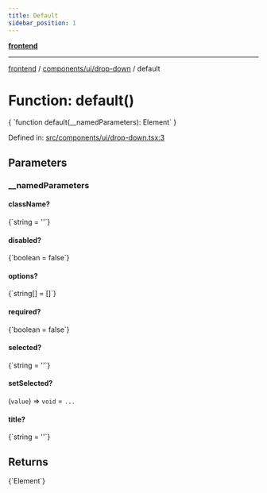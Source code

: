 ```yaml
---
title: Default
sidebar_position: 1
---
```



[**frontend**](../../../..)

***

[frontend](../../../..) / [components/ui/drop-down](..) / default

# Function: default()

<CodeBlock language="ts">
{ `function default(__namedParameters): Element` }
</CodeBlock>

Defined in: [src/components/ui/drop-down.tsx:3](https://github.com/svsticky/CommitteeClash/blob/cf8a63ee123fe6ef8b9cc633622ca8c3bc6fa48a/frontend/src/components/ui/drop-down.tsx#L3)

## Parameters

### \_\_namedParameters

#### className?
<CodeBlock language="ts">
{`string = ''`}
</CodeBlock>

#### disabled?
<CodeBlock language="ts">
{`boolean = false`}
</CodeBlock>

#### options?
<CodeBlock language="ts">
{`string[] = []`}
</CodeBlock>

#### required?
<CodeBlock language="ts">
{`boolean = false`}
</CodeBlock>

#### selected?
<CodeBlock language="ts">
{`string = ''`}
</CodeBlock>

#### setSelected?

(`value`) => `void` = `...`

#### title?
<CodeBlock language="ts">
{`string = ''`}
</CodeBlock>

## Returns
<CodeBlock language="ts">
{`Element`}
</CodeBlock>